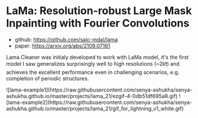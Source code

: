 # LaMa: Resolution-robust Large Mask Inpainting with Fourier Convolutions

- github: https://github.com/saic-mdal/lama
- paper: https://arxiv.org/abs/2109.07161

Lama Cleaner was initialy developed to work with LaMa model, it's the first model I saw generalizes surprisingly well to high resolutions (~2k❗️)
and achieves the excellent performance even in challenging scenarios, e.g. completion of periodic structures.

<div style={{display: 'flex', gap: 8, flexDirection: "column"}}>
    ![lama-example1](https://raw.githubusercontent.com/senya-ashukha/senya-ashukha.github.io/master/projects/lama_21/ezgif-4-0db51df695a8.gif)
    ![lama-example2](https://raw.githubusercontent.com/senya-ashukha/senya-ashukha.github.io/master/projects/lama_21/gif_for_lightning_v1_white.gif)

</div>
